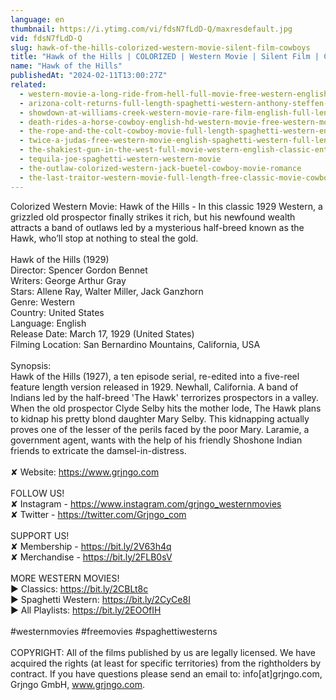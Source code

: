 ```yaml
---
language: en
thumbnail: https://i.ytimg.com/vi/fdsN7fLdD-Q/maxresdefault.jpg
vid: fdsN7fLdD-Q
slug: hawk-of-the-hills-colorized-western-movie-silent-film-cowboys
title: "Hawk of the Hills | COLORIZED | Western Movie | Silent Film | Cowboys"
name: "Hawk of the Hills"
publishedAt: "2024-02-11T13:00:27Z"
related:
  - western-movie-a-long-ride-from-hell-full-movie-free-western-english
  - arizona-colt-returns-full-length-spaghetti-western-anthony-steffen-cowboy-film-1970
  - showdown-at-williams-creek-western-movie-rare-film-english-full-length-free-youtube-movies
  - death-rides-a-horse-cowboy-english-hd-western-movie-free-western-movies
  - the-rope-and-the-colt-cowboy-movie-full-length-spaghetti-western-english-free-full-westerns
  - twice-a-judas-free-western-movie-english-spaghetti-western-full-length
  - the-shakiest-gun-in-the-west-full-movie-western-english-classic-entire-film-full-free-movies
  - tequila-joe-spaghetti-western-western-movie
  - the-outlaw-colorized-western-jack-buetel-cowboy-movie-romance
  - the-last-traitor-western-movie-full-length-free-classic-movie-cowboys-wild-west-films
---
```


Colorized Western Movie: Hawk of the Hills - In this classic 1929 Western, a grizzled old prospector finally strikes it rich, but his newfound wealth attracts a band of outlaws led by a mysterious half-breed known as the Hawk, who’ll stop at nothing to steal the gold.<br />
<br />
Hawk of the Hills (1929)<br />
Director: Spencer Gordon Bennet<br />
Writers: George Arthur Gray<br />
Stars: Allene Ray, Walter Miller, Jack Ganzhorn<br />
Genre: Western<br />
Country: United States<br />
Language: English<br />
Release Date: March 17, 1929 (United States)<br />
Filming Location: San Bernardino Mountains, California, USA<br />
<br />
Synopsis:<br />
Hawk of the Hills (1927), a ten episode serial, re-edited into a five-reel feature length version released in 1929. Newhall, California. A band of Indians led by the half-breed 'The Hawk' terrorizes prospectors in a valley. When the old prospector Clyde Selby hits the mother lode, The Hawk plans to kidnap his pretty blond daughter Mary Selby. This kidnapping actually proves one of the lesser of the perils faced by the poor Mary. Laramie, a government agent, wants with the help of his friendly Shoshone Indian friends to extricate the damsel-in-distress.<br />
<br />
✘ Website: https://www.grjngo.com<br />
<br />
FOLLOW US!<br />
✘ Instagram - https://www.instagram.com/grjngo_westernmovies<br />
✘ Twitter - https://twitter.com/Grjngo_com<br />
<br />
SUPPORT US!<br />
✘ Membership - https://bit.ly/2V63h4q<br />
✘ Merchandise - https://bit.ly/2FLB0sV<br />
<br />
MORE WESTERN MOVIES! <br />
► Classics: https://bit.ly/2CBLt8c <br />
► Spaghetti Western: https://bit.ly/2CyCe8I <br />
► All Playlists: https://bit.ly/2EOOfIH <br />
<br />
#westernmovies #freemovies #spaghettiwesterns<br />
<br />
COPYRIGHT: All of the films published by us are legally licensed. We have acquired the rights (at least for specific territories) from the rightholders by contract. If you have questions please send an email to: info[at]grjngo.com, Grjngo GmbH, www.grjngo.com.